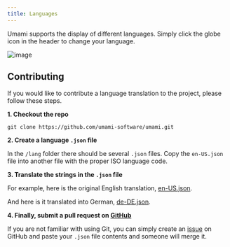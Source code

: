 ```yaml
---
title: Languages
---
```


Umami supports the display of different languages. Simply click the globe icon in the header to change your language.

![image](/images/docs/v3/languages.png)

## Contributing

If you would like to contribute a language translation to the project, please follow these steps.

**1. Checkout the repo**

```shell
git clone https://github.com/umami-software/umami.git
```

**2. Create a language `.json` file**

In the `/lang` folder there should be several `.json` files. Copy the `en-US.json` file into another file with the
proper ISO language code.

**3. Translate the strings in the `.json` file**

For example, here is the original English translation, [en-US.json](https://raw.githubusercontent.com/umami-software/umami/master/src/lang/en-US.json).

And here is it translated into German, [de-DE.json](https://raw.githubusercontent.com/umami-software/umami/master/src/lang/de-DE.json).

**4. Finally, submit a pull request on [GitHub](https://github.com/umami-software/umami)**

If you are not familiar with using Git, you can simply create an [issue](https://github.com/umami-software/umami/issues) on GitHub
and paste your `.json` file contents and someone will merge it.
